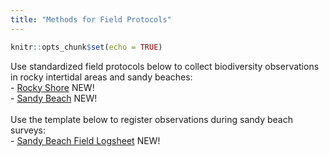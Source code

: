 ```yaml
---
title: "Methods for Field Protocols"
---
```


```r
knitr::opts_chunk$set(echo = TRUE)
```
Use standardized field protocols below to collect biodiversity observations in rocky intertidal areas and sandy beaches:<br> 
- [Rocky Shore](https://repository.oceanbestpractices.org/handle/11329/1143) NEW!<br>
- [Sandy Beach](https://repository.oceanbestpractices.org/handle/11329/1145) NEW!
<br>
<br>
Use the template below to register observations during sandy beach surveys:<br>
- [Sandy Beach Field Logsheet](protocols/FieldForm_SandyBeach.xlsx) NEW!

